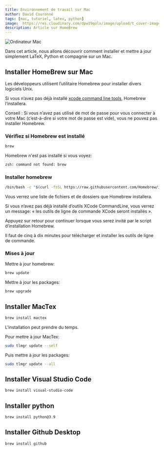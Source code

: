 ```yaml
---
title: Environnement de travail sur Mac
author: David Couronné
tags: [mac, tutoriel, latex, python]
image:  https://res.cloudinary.com/dpw19qolx/image/upload/t_cover-image/v1620487810/christopher-gower-m_HRfLhgABo-unsplash.jpg
description: Article sur HomeBrew
---
```

![Ordinateur Mac](https://res.cloudinary.com/dpw19qolx/image/upload/t_cover-image/v1620487810/christopher-gower-m_HRfLhgABo-unsplash.jpg)


Dans cet article, nous allons découvrir comment installer et mettre à jour simplement LaTeX, Python et compagnie sur un Mac.

<!--truncate-->

## Installer HomeBrew sur Mac

Les développeurs utilisent l’utilitaire Homebrew pour installer divers logiciels Unix.

Si vous n’avez pas déjà installé [xcode command line tools](https://developer.apple.com/xcode/resources/), Homebrew l’installera.

Conseil : Si vous n’avez pas utilisé de mot de passe pour vous connecter à votre Mac (c’est-à-dire si votre mot de passe est vide), vous ne pouvez pas installer Homebrew.

### Vérifiez si Homebrew est installé

```bash
brew
```

Homebrew n'est pas installé si vous voyez:

```bash
zsh: command not found: brew
```

### Installer homebrew

```bash
/bin/bash -c "$(curl -fsSL https://raw.githubusercontent.com/Homebrew/install/HEAD/install.sh)"
```

Vous verrez une liste de fichiers et de dossiers que Homebrew installera.

Si vous n’avez pas déjà installé d’outils XCode CommandLine, vous verrez un message: « les outils de ligne de commande XCode seront installés ».

Appuyez sur retour pour continuer lorsque vous serez invité par le script d’installation Homebrew.

Il faut de cinq à dix minutes pour télécharger et installer les outils de ligne de commande.

### Mises à jour

Mettre à jour homebrew:

```bash
brew update
```

Mettre à jour les packages:

```bash
brew upgrade
```

## Installer MacTex

```bash
brew install mactex
```

L'installation peut prendre du temps.

Pour mettre à jour MacTex:

```bash
sudo tlmgr update --self
```

Puis mettre à jour les packages:

```bash
sudo tlmgr update --all
```

## Installer Visual Studio Code

```bash
brew install visual-studio-code
```

## Installer python

```bash
brew install python@3.9
```

## Installer Github Desktop

```bash
brew install github
```
